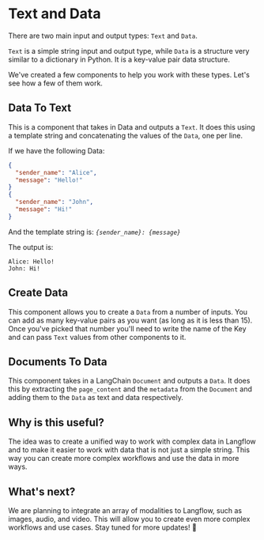# Text and Data

There are two main input and output types: `Text` and `Data`.

`Text` is a simple string input and output type, while `Data` is a structure very similar to a dictionary in Python. It is a key-value pair data structure.

We've created a few components to help you work with these types. Let's see how a few of them work.

## Data To Text

This is a component that takes in Data and outputs a `Text`. It does this using a template string and concatenating the values of the `Data`, one per line.

If we have the following Data:

```json
{
  "sender_name": "Alice",
  "message": "Hello!"
}
{
  "sender_name": "John",
  "message": "Hi!"
}
```

And the template string is: _`{sender_name}: {message}`_

The output is:

```
Alice: Hello!
John: Hi!
```

## Create Data

This component allows you to create a `Data` from a number of inputs. You can add as many key-value pairs as you want (as long as it is less than 15). Once you've picked that number you'll need to write the name of the Key and can pass `Text` values from other components to it.

## Documents To Data

This component takes in a LangChain `Document` and outputs a `Data`. It does this by extracting the `page_content` and the `metadata` from the `Document` and adding them to the `Data` as text and data respectively.

## Why is this useful?

The idea was to create a unified way to work with complex data in Langflow and to make it easier to work with data that is not just a simple string. This way you can create more complex workflows and use the data in more ways.

## What's next?

We are planning to integrate an array of modalities to Langflow, such as images, audio, and video. This will allow you to create even more complex workflows and use cases. Stay tuned for more updates! 🚀
